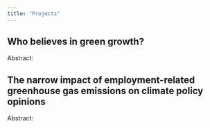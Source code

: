```yaml
---
title: "Projects"
---
```


## Who believes in green growth? 

Abstract:

## The narrow impact of employment-related greenhouse gas emissions on climate policy opinions

Abstract:

